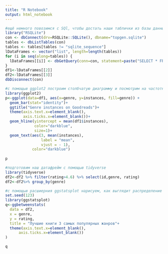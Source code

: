 ```yaml
---
title: "R Notebook"
output: html_notebook
---
```


```r
#ещё немного повозимся с SQl, чтобы достать наши таблички из базы данных
library("RSQLite")
con <- dbConnect(drv=RSQLite::SQLite(), dbname="topgen.sqlite")
tables <- dbListTables(con)
tables <- tables[tables != "sqlite_sequence"]
lDataFrames <- vector("list", length=length(tables))
for (i in seq(along=tables)) {
  lDataFrames[[i]] <- dbGetQuery(conn=con, statement=paste("SELECT * FROM '", tables[[i]], "'", sep=""))
}
df1<-lDataFrames[[2]]
df2<-lDataFrames[[3]]
dbDisconnect(con)
```


```r
#с помощью ggplot2 построим столбчатую диаграмму и посмотрим на частотность 20 самых популярных жанров, а также их среднюю частотность (горизонтальная линия на графике)
library(ggplot2)
p<-ggplot(data=df1, aes(x=genre, y=instances, fill=genre)) +
  geom_bar(stat="identity")+
  ggtitle("Genre instances on Goodreads")+
  theme(axis.text.x=element_blank(),
        axis.ticks.x=element_blank())+
  geom_hline(yintercept = mean(df1$instances),
             color="darkblue",
             size=1)+
  geom_text(aes(3, mean(instances),
                label = "mean",
                vjust = - 1),
            color="darkblue")
  
p
```

```r
#подготовим наш датафрейм с помощью tidyverse
library(tidyverse)
df2<-df2 %>% filter(rating>4.6) %>% select(id,genre, rating)
df2<-df2%>% group_by(genre)
```


```r
#с помощью расшиерния ggstatsplot нарисуем, как выглядит распределение 3 самых популярных жанров
set.seed(123)
library(ggstatsplot)
q<-ggbetweenstats(
  data = df2,
  x = genre,
  y = rating,
  title = "Лучшие книги 3 самых популярных жанров"+
  theme(axis.text.x=element_blank(),
      axis.ticks.x=element_blank())  
)

q
```

